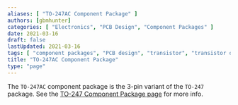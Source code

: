 ```yaml
---
aliases: [ "TO-247AC Component Package" ]
authors: [gbmhunter]
categories: [ "Electronics", "PCB Design", "Component Packages" ]
date: 2021-03-16
draft: false
lastUpdated: 2021-03-16
tags: [ "component packages", "PCB design", "transistor", "transistor outline", "TO-247", "TO-247AC", "SOD-429" ]
title: "TO-247AC Component Package"
type: "page"
---
```



The `TO-247AC` component package is the 3-pin variant of the `TO-247` package. See the [TO-247 Component Package page](/pcb-design/component-packages/to-247-component-package) for more info.

